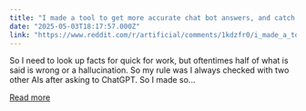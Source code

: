 ```yaml
---
title: "I made a tool to get more accurate chat bot answers, and catch hallucinations. It compares three different chat bot answers at once. Let me know what you guys think!!!! (still in its beta phase)."
date: "2025-05-03T18:17:57.000Z"
link: "https://www.reddit.com/r/artificial/comments/1kdzfr0/i_made_a_tool_to_get_more_accurate_chat_bot/"
---
```


So I need to look up facts for quick for work, but oftentimes half of what is said is wrong or a hallucination. So my rule was I always checked with two other AIs after asking to ChatGPT. So I made so...

[Read more](https://www.reddit.com/r/artificial/comments/1kdzfr0/i_made_a_tool_to_get_more_accurate_chat_bot/)

